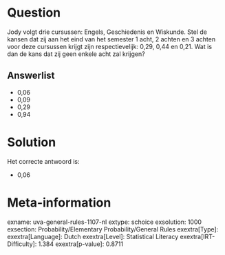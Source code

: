 Question
========

Jody volgt drie cursussen: Engels, Geschiedenis en Wiskunde. Stel de
kansen dat zij aan het eind van het semester 1 acht, 2 achten en 3
achten voor deze cursussen krijgt zijn respectievelijk: 0,29, 0,44 en
0,21. Wat is dan de kans dat zij geen enkele acht zal krijgen?

Answerlist
----------

* 0,06
* 0,09
* 0,29
* 0,94

Solution
========

Het correcte antwoord is: 

* 0,06

Meta-information
================
exname: uva-general-rules-1107-nl
extype: schoice
exsolution: 1000
exsection: Probability/Elementary Probability/General Rules
exextra[Type]: 
exextra[Language]: Dutch
exextra[Level]: Statistical Literacy
exextra[IRT-Difficulty]: 1.384
exextra[p-value]: 0.8711
